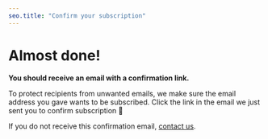 ```yaml
---
seo.title: "Confirm your subscription"
---
```


# Almost done!

**You should receive an email with a confirmation link.**

To protect recipients from unwanted emails, we make sure the email address you gave wants to be subscribed. Click the link in the email we just sent you to confirm subscription 🙂

If you do not receive this confirmation email, [contact us](mailto:contact@opentermsarchive.org).
